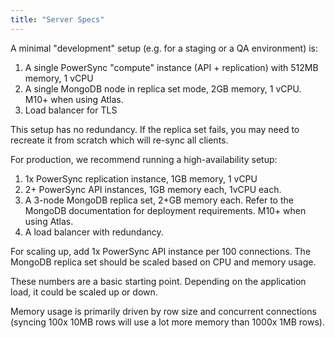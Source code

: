 ```yaml
---
title: "Server Specs"
---
```


A minimal "development" setup (e.g. for a staging or a QA environment) is:

1. A single PowerSync "compute" instance (API + replication) with 512MB memory, 1 vCPU
2. A single MongoDB node in replica set mode, 2GB memory, 1 vCPU. M10+ when using Atlas.
3. Load balancer for TLS

This setup has no redundancy. If the replica set fails, you may need to recreate it from scratch which will re-sync all clients.

For production, we recommend running a high-availability setup:

1. 1x PowerSync replication instance, 1GB memory, 1 vCPU
2. 2+ PowerSync API instances, 1GB memory each, 1vCPU each.
3. A 3-node MongoDB replica set, 2+GB memory each. Refer to the MongoDB documentation for deployment requirements. M10+ when using Atlas.
4. A load balancer with redundancy.

For scaling up, add 1x PowerSync API instance per 100 connections. The MongoDB replica set should be scaled based on CPU and memory usage.

These numbers are a basic starting point. Depending on the application load, it could be scaled up or down.

Memory usage is primarily driven by row size and concurrent connections (syncing 100x 10MB rows will use a lot more memory than 1000x 1MB rows).

